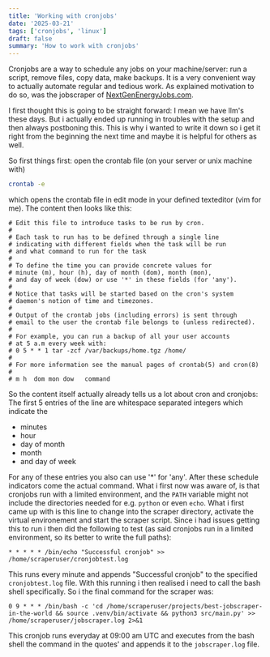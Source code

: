 ```yaml
---
title: 'Working with cronjobs'
date: '2025-03-21'
tags: ['cronjobs', 'linux']
draft: false
summary: 'How to work with cronjobs'
---
```


Cronjobs are a way to schedule any jobs on your machine/server: run a script, remove files, copy data, make backups. It is a very convenient way to actually automate regular and tedious work. As explained motivation to do so, was the jobscraper of [NextGenEnergyJobs.com](https://www.nextgenenergyjobs.com).

I first thought this is going to be straight forward: I mean we have llm's these days. But i actually ended up running in troubles with the setup and then always postboning this. This is why i wanted to write it down so i get it right from the beginning the next time and maybe it is helpful for others as well.

So first things first: open the crontab file (on your server or unix machine with)

```bash
crontab -e
```

which opens the crontab file in edit mode in your defined texteditor (vim for me). The content then looks like this:

```vim
# Edit this file to introduce tasks to be run by cron.
#
# Each task to run has to be defined through a single line
# indicating with different fields when the task will be run
# and what command to run for the task
#
# To define the time you can provide concrete values for
# minute (m), hour (h), day of month (dom), month (mon),
# and day of week (dow) or use '*' in these fields (for 'any').
#
# Notice that tasks will be started based on the cron's system
# daemon's notion of time and timezones.
#
# Output of the crontab jobs (including errors) is sent through
# email to the user the crontab file belongs to (unless redirected).
#
# For example, you can run a backup of all your user accounts
# at 5 a.m every week with:
# 0 5 * * 1 tar -zcf /var/backups/home.tgz /home/
#
# For more information see the manual pages of crontab(5) and cron(8)
#
# m h  dom mon dow   command
```

So the content itself actually already tells us a lot about cron and cronjobs: The first 5 entries of the line are whitespace separated integers which indicate the

- minutes
- hour
- day of month
- month
- and day of week

For any of these entries you also can use '\*' for 'any'. After these schedule indicators come the actual command. What i first now was aware of, is that cronjobs run with a limited environment, and the `PATH` variable might not include the directories needed for e.g. `python` or even `echo`. What i first came up with is this line to change into the scraper directory, activate the virtual environement and start the scraper script. Since i had issues getting this to run i then did the following to test (as said cronjobs run in a limited environment, so its better to write the full paths):

```vim
* * * * * /bin/echo "Successful cronjob" >> /home/scraperuser/cronjobtest.log
```

This runs every minute and appends "Successful cronjob" to the specified `cronjobtest.log` file. With this running i then realised i need to call the bash shell specifically. So i the final command for the scraper was:

```vim
0 9 * * * /bin/bash -c 'cd /home/scraperuser/projects/best-jobscraper-in-the-world && source .venv/bin/activate && python3 src/main.py' >> /home/scraperuser/jobscraper.log 2>&1
```

This cronjob runs everyday at 09:00 am UTC and executes from the bash shell the command in the quotes' and appends it to the `jobscraper.log` file.
